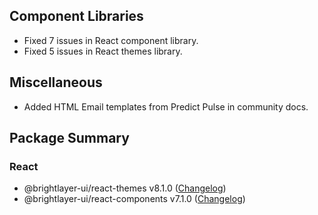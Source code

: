 
## Component Libraries
- Fixed 7 issues in React component library.
- Fixed 5 issues in React themes library.

## Miscellaneous

-   Added HTML Email templates from Predict Pulse in community docs.

## Package Summary

### React
-   @brightlayer-ui/react-themes v8.1.0 ([Changelog](https://github.com/etn-ccis/blui-react-themes/blob/master/CHANGELOG.md))
-   @brightlayer-ui/react-components v7.1.0 ([Changelog](https://github.com/etn-ccis/blui-react-component-library/blob/master/CHANGELOG.md))
    
